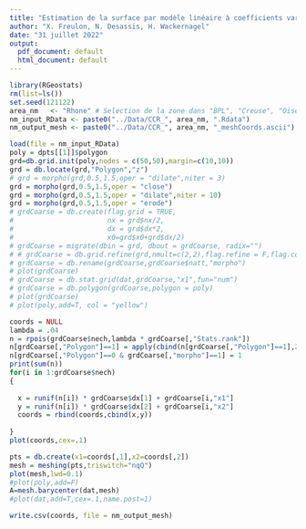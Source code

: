 ```yaml
---
title: "Estimation de la surface par modèle linéaire à coefficients variant spatialement - Calcul du maillage SPDE"
author: "X. Freulon, N. Desassis, H. Wackernagel"
date: "31 juillet 2022"
output:
  pdf_document: default
  html_document: default
---
```



```r
library(RGeostats)
rm(list=ls())
set.seed(121122)
area_nm   <- "Rhone" # Selection de la zone dans "BPL", "Creuse", "Oise", "Rhone"
nm_input_RData <- paste0("../Data/CCR_", area_nm, ".Rdata")
nm_output_mesh <- paste0("../Data/CCR_", area_nm, "_meshCoords.ascii")
```


```r
load(file = nm_input_RData)
poly = dpts[[1]]$polygon
grd=db.grid.init(poly,nodes = c(50,50),margin=c(10,10))
grd = db.locate(grd,"Polygon","z")
# grd = morpho(grd,0.5,1.5,oper = "dilate",niter = 3)
grd = morpho(grd,0.5,1.5,oper = "close")
grd = morpho(grd,0.5,1.5,oper = "dilate",niter = 10)
grd = morpho(grd,0.5,1.5,oper = "erode")
# grdCoarse = db.create(flag.grid = TRUE, 
#                       nx = grd$nx/2, 
#                       dx = grd$dx*2, 
#                       x0=grd$x0+grd$dx/2)
# grdCoarse = migrate(dbin = grd, dbout = grdCoarse, radix="")
# # grdCoarse = db.grid.refine(grd,nmult=c(2,2),flag.refine = F,flag.copy = T)
# grdCoarse = db.rename(grdCoarse,grdCoarse$natt,"morpho")
# plot(grdCoarse)
# grdCoarse = db.stat.grid(dat,grdCoarse,"x1",fun="num")
# grdCoarse = db.polygon(grdCoarse,polygon = poly)
# plot(grdCoarse)
# plot(poly,add=T, col = "yellow")

```


```r
coords = NULL
lambda = .04
n = rpois(grdCoarse$nech,lambda * grdCoarse[,"Stats.rank"])
n[grdCoarse[,"Polygon"]==1] = apply(cbind(n[grdCoarse[,"Polygon"]==1],2),1,max)
n[grdCoarse[,"Polygon"]==0 & grdCoarse[,"morpho"]==1] = 1
print(sum(n))
for(i in 1:grdCoarse$nech)
{
  
  x = runif(n[i]) * grdCoarse$dx[1] + grdCoarse[i,"x1"]
  y = runif(n[i]) * grdCoarse$dx[2] + grdCoarse[i,"x2"]
  coords = rbind(coords,cbind(x,y))
  
}
plot(coords,cex=.1)
```

```r
pts = db.create(x1=coords[,1],x2=coords[,2])
mesh = meshing(pts,triswitch="nqQ")
plot(mesh,lwd=0.1)
#plot(poly,add=F)
A=mesh.barycenter(dat,mesh)
#plot(dat,add=T,cex=.1,name.post=1)
```

```r
write.csv(coords, file = nm_output_mesh)
```

